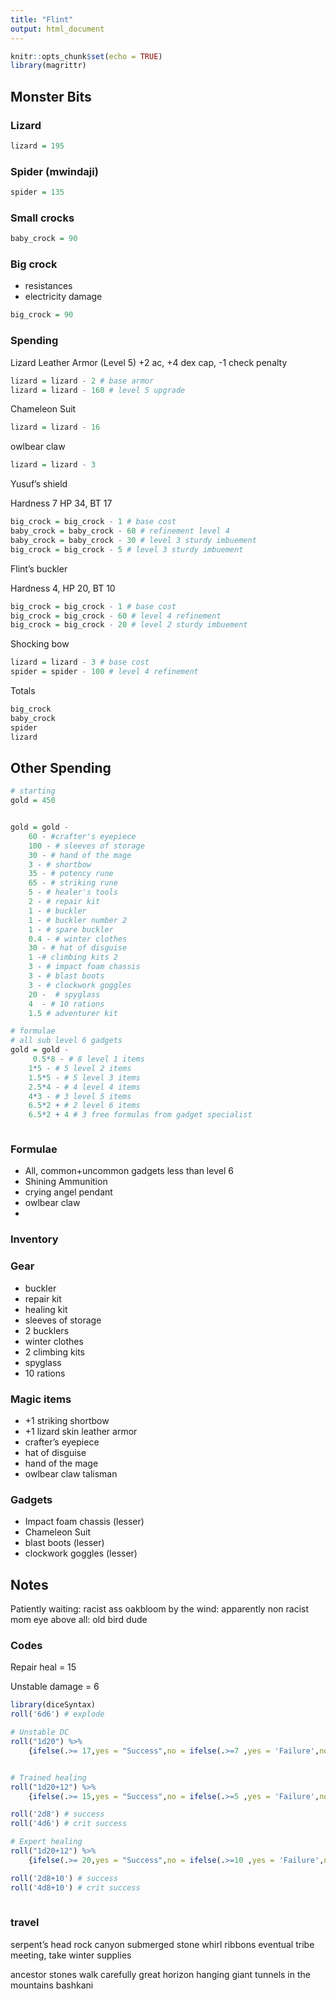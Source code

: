 ```yaml
---
title: "Flint"
output: html_document
---
```


```r
knitr::opts_chunk$set(echo = TRUE)
library(magrittr)
```

## Monster Bits

### Lizard
```r
lizard = 195
```


### Spider (mwindaji)
```r
spider = 135
```

### Small crocks
```r
baby_crock = 90 
```

### Big crock
 - resistances 
 - electricity damage
```r
big_crock = 90
```



### Spending
Lizard Leather Armor (Level 5)
+2 ac, +4 dex cap, -1 check penalty
```r
lizard = lizard - 2 # base armor
lizard = lizard - 160 # level 5 upgrade
```


Chameleon Suit
```r
lizard = lizard - 16
```

owlbear claw
```r
lizard = lizard - 3
```




Yusuf's shield



Hardness 7 HP 34, BT 17
```r
big_crock = big_crock - 1 # base cost
baby_crock = baby_crock - 60 # refinement level 4
baby_crock = baby_crock - 30 # level 3 sturdy imbuement
big_crock = big_crock - 5 # level 3 sturdy imbuement
```


Flint's buckler

Hardness 4, HP 20, BT 10
```r
big_crock = big_crock - 1 # base cost
big_crock = big_crock - 60 # level 4 refinement
big_crock = big_crock - 20 # level 2 sturdy imbuement
```


Shocking bow 
```r
lizard = lizard - 3 # base cost
spider = spider - 100 # level 4 refinement

```
Totals

```r
big_crock
baby_crock
spider
lizard
```

## Other Spending



```r
# starting
gold = 450


gold = gold - 
    60 - #crafter's eyepiece
    100 - # sleeves of storage
    30 - # hand of the mage
    3 - # shortbow
    35 - # potency rune
    65 - # striking rune
    5 - # healer's tools
    2 - # repair kit
    1 - # buckler
    1 - # buckler number 2
    1 - # spare buckler
    0.4 - # winter clothes
    30 - # hat of disguise
    1 -# climbing kits 2
    3 - # impact foam chassis
    3 - # blast boots
    3 - # clockwork goggles
    20 -  # spyglass
    4  - # 10 rations
    1.5 # adventurer kit

# formulae
# all sub level 6 gadgets
gold = gold - 
     0.5*8 - # 8 level 1 items
    1*5 - # 5 level 2 items
    1.5*5 - # 5 level 3 items
    2.5*4 - # 4 level 4 items
    4*3 - # 3 level 5 items
    6.5*2 + # 2 level 6 items
    6.5*2 + 4 # 3 free formulas from gadget specialist



```

### Formulae

- All, common+uncommon gadgets less than level 6
- Shining Ammunition
- crying angel pendant
- owlbear claw
- 



### Inventory

### Gear

- buckler
- repair kit
- healing kit
- sleeves of storage
- 2 bucklers
- winter clothes
- 2 climbing kits
- spyglass
- 10 rations

### Magic items

- +1 striking shortbow
- +1 lizard skin leather armor
- crafter's eyepiece
- hat of disguise
- hand of the mage
- owlbear claw talisman


### Gadgets

- Impact foam chassis (lesser)
- Chameleon Suit
- blast boots (lesser)
- clockwork goggles (lesser)


## Notes

Patiently waiting: racist ass
oakbloom by the wind: apparently non racist mom
eye above all: old bird dude


### Codes

Repair heal = 15

Unstable damage = 6

```r
library(diceSyntax)
roll('6d6') # explode

# Unstable DC
roll("1d20") %>% 
    {ifelse(.>= 17,yes = "Success",no = ifelse(.>=7 ,yes = 'Failure',no= 'Crit Fail'))} 


# Trained healing
roll("1d20+12") %>% 
    {ifelse(.>= 15,yes = "Success",no = ifelse(.>=5 ,yes = 'Failure',no= 'Crit Fail'))}

roll('2d8') # success
roll('4d6') # crit success

# Expert healing
roll("1d20+12") %>% 
    {ifelse(.>= 20,yes = "Success",no = ifelse(.>=10 ,yes = 'Failure',no= 'Crit Fail'))}

roll('2d8+10') # success
roll('4d8+10') # crit success
 
```


### travel

serpent's head rock
canyon submerged 
stone whirl 
ribbons
eventual tribe meeting, take winter supplies

ancestor stones
walk carefully
great horizon
hanging giant
tunnels in the mountains
bashkani


